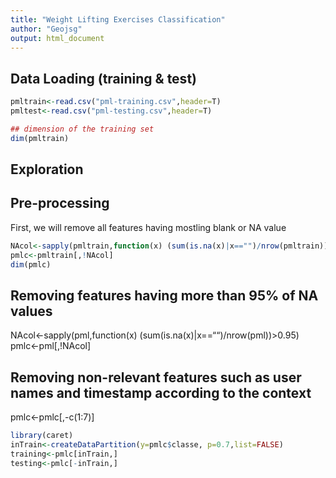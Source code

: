 ```yaml
---
title: "Weight Lifting Exercises Classification"
author: "Geojsg"
output: html_document
---
```


## Data Loading (training & test)

```r
pmltrain<-read.csv("pml-training.csv",header=T)
pmltest<-read.csv("pml-testing.csv",header=T)

## dimension of the training set
dim(pmltrain)

```

## Exploration



## Pre-processing

First, we will remove all features having mostling blank or NA value

```r
NAcol<-sapply(pmltrain,function(x) (sum(is.na(x)|x=="")/nrow(pmltrain))>0.95)
pmlc<-pmltrain[,!NAcol]
dim(pmlc)

```

## Removing features having more than 95% of NA values
NAcol<-sapply(pml,function(x) (sum(is.na(x)|x=="")/nrow(pml))>0.95)
pmlc<-pml[,!NAcol]

## Removing non-relevant features such as user names and timestamp according to the context
pmlc<-pmlc[,-c(1:7)]

```r
library(caret)
inTrain<-createDataPartition(y=pmlc$classe, p=0.7,list=FALSE)
training<-pmlc[inTrain,]
testing<-pmlc[-inTrain,]
```
